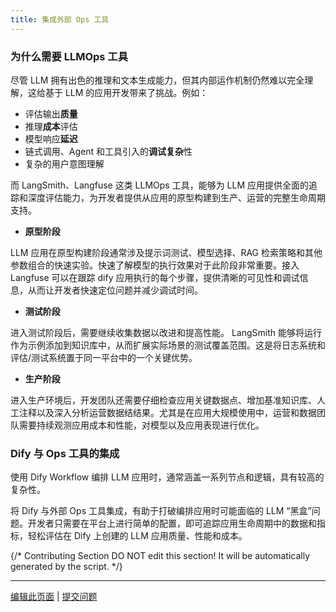 ```yaml
---
title: 集成外部 Ops 工具
---
```


### 为什么需要 LLMOps 工具

尽管 LLM 拥有出色的推理和文本生成能力，但其内部运作机制仍然难以完全理解，这给基于 LLM 的应用开发带来了挑战。例如：

* 评估输出**质量**
* 推理**成本**评估
* 模型响应**延迟**
* 链式调用、Agent 和工具引入的**调试复杂**性
* 复杂的用户意图理解

而 LangSmith、Langfuse 这类 LLMOps 工具，能够为 LLM 应用提供全面的追踪和深度评估能力，为开发者提供从应用的原型构建到生产、运营的完整生命周期支持。

* **原型阶段**

LLM 应用在原型构建阶段通常涉及提示词测试、模型选择、RAG 检索策略和其他参数组合的快速实验。快速了解模型的执行效果对于此阶段非常重要。接入 Langfuse 可以在跟踪 dify 应用执行的每个步骤，提供清晰的可见性和调试信息，从而让开发者快速定位问题并减少调试时间。

* **测试阶段**

进入测试阶段后，需要继续收集数据以改进和提高性能。 LangSmith 能够将运行作为示例添加到知识库中，从而扩展实际场景的测试覆盖范围。这是将日志系统和评估/测试系统置于同一平台中的一个关键优势。

* **生产阶段**

进入生产环境后，开发团队还需要仔细检查应用关键数据点、增加基准知识库、人工注释以及深入分析运营数据结结果。尤其是在应用大规模使用中，运营和数据团队需要持续观测应用成本和性能，对模型以及应用表现进行优化。

### Dify 与 Ops 工具的集成

使用 Dify Workflow 编排 LLM 应用时，通常涵盖一系列节点和逻辑，具有较高的复杂性。

将 Dify 与外部 Ops 工具集成，有助于打破编排应用时可能面临的 LLM “黑盒”问题。开发者只需要在平台上进行简单的配置，即可追踪应用生命周期中的数据和指标，轻松评估在 Dify 上创建的 LLM 应用质量、性能和成本。

{/*
Contributing Section
DO NOT edit this section!
It will be automatically generated by the script.
*/}

---

[编辑此页面](https://github.com/langgenius/dify-docs/edit/main/zh-hans/guides/monitoring/integrate-external-ops-tools/readme.mdx) | [提交问题](https://github.com/langgenius/dify-docs/issues/new?template=docs.yml)

